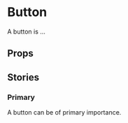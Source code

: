 
<Meta of={LogoStories} />

# Button

A button is ...

<Primary />

## Props

<Controls />

## Stories

### Primary

A button can be of primary importance.

<Canvas of={LogoStories.Primary} />
